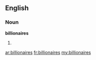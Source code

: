 ==English==

===Noun===
'''billionaires'''

# {{plural of|[[billionaire]]}}

[[ar:billionaires]]
[[fr:billionaires]]
[[my:billionaires]]